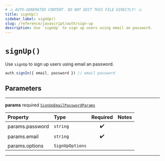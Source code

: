 ```yaml
---
# ⚠️ AUTO-GENERATED CONTENT. DO NOT EDIT THIS FILE DIRECTLY! ⚠️
title: signUp()
sidebar_label: signUp()
slug: /reference/javascript/auth/sign-up
description: Use `signUp` to sign up users using email an password.
---
```


# `signUp()`

Use `signUp` to sign up users using email an password.

```ts
auth.signIn({ email, password }) // email password
```

## Parameters

---

**<span className="parameter-name">params</span>** <span className="optional-status">required</span> [`SignUpEmailPasswordParams`](/reference/docgen/javascript/auth/types/sign-up-email-password-params)

| Property                                                                                    | Type            | Required | Notes |
| :------------------------------------------------------------------------------------------ | :-------------- | :------: | :---- |
| <span className="parameter-name"><span className="light-grey">params.</span>password</span> | `string`        |    ✔️    |       |
| <span className="parameter-name"><span className="light-grey">params.</span>email</span>    | `string`        |    ✔️    |       |
| <span className="parameter-name"><span className="light-grey">params.</span>options</span>  | `SignUpOptions` |          |       |

---
